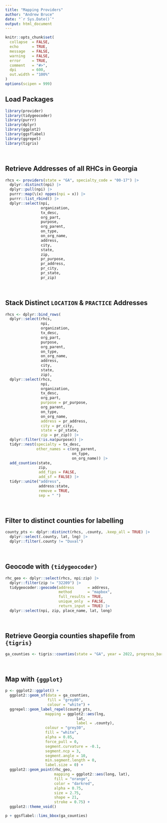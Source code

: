 ```yaml
---
title: "Mapping Providers"
author: "Andrew Bruce"
date: "`r Sys.Date()`"
output: html_document
---
```


```r
knitr::opts_chunk$set(
  collapse  = FALSE,
  echo      = TRUE, 
  message   = FALSE, 
  warning   = FALSE,
  error     = TRUE,
  comment   = "#>",
  dpi       = 600, 
  out.width = "100%"
)
options(scipen = 999)
```


## Load Packages

```r
library(provider)
library(tidygeocoder)
library(purrr)
library(dplyr)
library(ggplot2)
library(ggsflabel)
library(ggrepel)
library(tigris)
```

<br>

## Retrieve Addresses of all RHCs in Georgia

```r
rhcs <- providers(state = "GA", specialty_code = "00-17") |> 
  dplyr::distinct(npi) |> 
  dplyr::pull(npi) |> 
  purrr::map(\(x) nppes(npi = x)) |>
  purrr::list_rbind() |> 
  dplyr::select(npi,
                organization, 
                tx_desc,
                org_part,
                purpose,
                org_parent,
                on_type,
                on_org_name,
                address, 
                city, 
                state, 
                zip,
                pr_purpose, 
                pr_address, 
                pr_city, 
                pr_state, 
                pr_zip)
```

<br>

## Stack Distinct `LOCATION` & `PRACTICE` Addresses

```r
rhcs <- dplyr::bind_rows(
  dplyr::select(rhcs, 
                npi,
                organization, 
                tx_desc,
                org_part,
                purpose,
                org_parent,
                on_type,
                on_org_name,
                address, 
                city, 
                state, 
                zip),
  dplyr::select(rhcs, 
                npi, 
                organization, 
                tx_desc,
                org_part,
                purpose = pr_purpose, 
                org_parent,
                on_type,
                on_org_name,
                address = pr_address, 
                city = pr_city, 
                state = pr_state, 
                zip = pr_zip)) |> 
  dplyr::filter(!is.na(purpose)) |> 
  tidyr::nest(specialty = tx_desc, 
              other_names = c(org_parent, 
                              on_type, 
                              on_org_name)) |> 
  add_counties(state, 
               zip, 
               add_fips = FALSE,
               add_sf = FALSE) |> 
  tidyr::unite("address", 
               address:state, 
               remove = TRUE, 
               sep = " ")
```

<br>

## Filter to distinct counties for labelling

```r
county_pts <- dplyr::distinct(rhcs, .county, .keep_all = TRUE) |> 
  dplyr::select(.county, lat, lng) |> 
  dplyr::filter(.county != "Duval")
```

<br>

## Geocode with `{tidygeocoder}`

```r
rhc_geo <- dplyr::select(rhcs, npi:zip) |> 
  dplyr::filter(zip != "32209") |> 
  tidygeocoder::geocode(address      = address, 
                        method       = "mapbox", 
                        full_results = TRUE, 
                        unique_only  = FALSE, 
                        return_input = TRUE) |> 
  dplyr::select(npi, zip, place_name, lat, long)
```

<br>

## Retrieve Georgia counties shapefile from `{tigris}`

```r
ga_counties <- tigris::counties(state = "GA", year = 2022, progress_bar = FALSE)
```

<br>

## Map with `{ggplot}`

```r
p <- ggplot2::ggplot() + 
  ggplot2::geom_sf(data = ga_counties, 
                   fill = "grey80", 
                   colour = "white") +
  ggrepel::geom_label_repel(county_pts,
                  mapping = ggplot2::aes(lng, 
                                lat, 
                                label = .county),
                  colour = "grey30",
                  fill = "white",
                  alpha = 0.85,
                  force_pull = 0,
                  segment.curvature = -0.1,
                  segment.ncp = 3,
                  segment.angle = 10,
                  min.segment.length = 0,
                  label.size = 0) +
  ggplot2::geom_point(rhc_geo, 
                      mapping = ggplot2::aes(long, lat), 
                      fill = "orange", 
                      color = "darkred", 
                      alpha = 0.75, 
                      size = 2.75, 
                      shape = 21, 
                      stroke = 0.75) +
  ggplot2::theme_void()

p + ggsflabel::lims_bbox(ga_counties)
```



